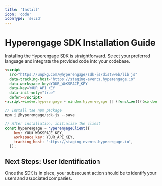 ```yaml
---
title: 'Install'
icon: 'code'
iconType: 'solid'
---
```

# Hyperengage SDK Installation Guide

Installing the Hyperengage SDK is straightforward. Select your preferred language and integrate the provided code into your codebase.

<CodeGroup>

```html Browser
<script 
  src="https://unpkg.com/@hyperengage/sdk-js/dist/web/lib.js" 
  data-tracking-host="https://staging-events.hyperengage.io" 
  data-workspace-key=YOUR_WOKSPACE_KEY
  data-key=YOUR_API_KEY
  data-init-only="true"
  defer></script>
<script>window.hyperengage = window.hyperengage || (function(){(window.hyperengageQ = window.hyperengageQ || []).push(arguments);})</script>
```

```javascript Node
// Install the npm package
npm i @hyperengage/sdk-js --save

// After installation, initialize the client
const hyperengage = hyperengageClient({
    key: YOUR_WOKSPACE_KEY,
    workspace_key: YOUR_API_KEY,
    tracking_host: "https://staging-events.hyperengage.io",
  });
```
</CodeGroup>

## Next Steps: User Identification
Once the SDK is in place, your subsequent action should be to identify your users and associated companies.

